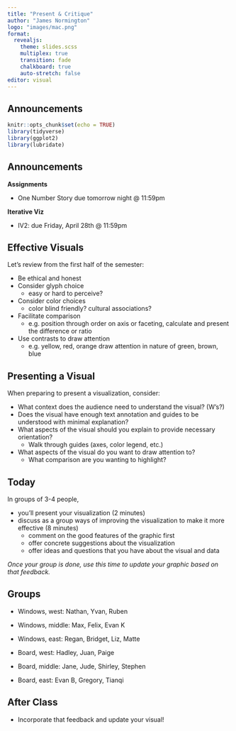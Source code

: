 ```yaml
---
title: "Present & Critique"
author: "James Normington"
logo: "images/mac.png"
format: 
  revealjs:
    theme: slides.scss
    multiplex: true
    transition: fade
    chalkboard: true
    auto-stretch: false
editor: visual
---
```


## Announcements {.unnumbered .smaller}

```r
knitr::opts_chunk$set(echo = TRUE)
library(tidyverse)
library(ggplot2)
library(lubridate)
```

## Announcements {.unnumbered .smaller}

**Assignments**

-   One Number Story due tomorrow night @ 11:59pm

**Iterative Viz**

-   IV2: due Friday, April 28th @ 11:59pm

## Effective Visuals {.smaller}

Let's review from the first half of the semester:

-   Be ethical and honest
-   Consider glyph choice
    -   easy or hard to perceive?
-   Consider color choices
    -   color blind friendly? cultural associations?
-   Facilitate comparison
    -   e.g. position through order on axis or faceting, calculate and present the difference or ratio
-   Use contrasts to draw attention
    -   e.g. yellow, red, orange draw attention in nature of green, brown, blue

## Presenting a Visual {.smaller}

When preparing to present a visualization, consider:

-   What context does the audience need to understand the visual? (W's?)
-   Does the visual have enough text annotation and guides to be understood with minimal explanation?
-   What aspects of the visual should you explain to provide necessary orientation?
    -   Walk through guides (axes, color legend, etc.)
-   What aspects of the visual do you want to draw attention to?
    -   What comparison are you wanting to highlight?

## Today

In groups of 3-4 people,

-   you'll present your visualization (2 minutes)
-   discuss as a group ways of improving the visualization to make it more effective (8 minutes)
    -   comment on the good features of the graphic first
    -   offer concrete suggestions about the visualization
    -   offer ideas and questions that you have about the visual and data

*Once your group is done, use this time to update your graphic based on that feedback.*

## Groups

-   Windows, west: Nathan, Yvan, Ruben

-   Windows, middle: Max, Felix, Evan K

-   Windows, east: Regan, Bridget, Liz, Matte

-   Board, west: Hadley, Juan, Paige

-   Board, middle: Jane, Jude, Shirley, Stephen

-   Board, east: Evan B, Gregory, Tianqi

## After Class {.unnumbered}

-   Incorporate that feedback and update your visual!
